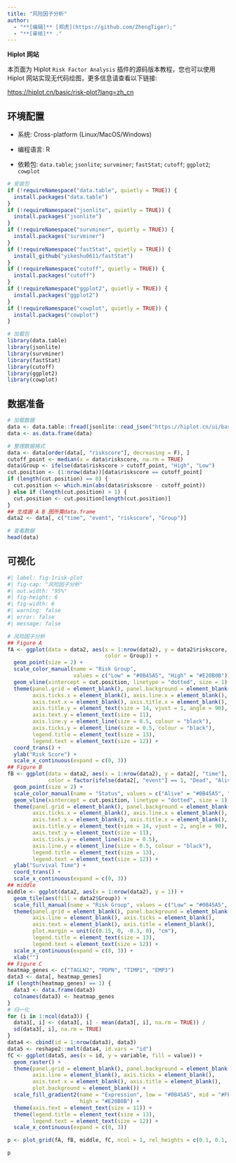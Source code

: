 ```yaml
---
title: "风险因子分析"
author:
  - "**[编辑]** [郑虎](https://github.com/ZhengTiger);"
  - "**[审核]** ."
---
```


::: callout-note
**Hiplot 网站**

本页面为 Hiplot `Risk Factor Analysis` 插件的源码版本教程，您也可以使用 Hiplot 网站实现无代码绘图，更多信息请查看以下链接:

<https://hiplot.cn/basic/risk-plot?lang=zh_cn>
:::

## 环境配置

-   系统: Cross-platform (Linux/MacOS/Windows)

-   编程语言: R

-   依赖包: `data.table`; `jsonlite`; `survminer`; `fastStat`; `cutoff`; `ggplot2`; `cowplot`

```r
# 安装包
if (!requireNamespace("data.table", quietly = TRUE)) {
  install.packages("data.table")
}
if (!requireNamespace("jsonlite", quietly = TRUE)) {
  install.packages("jsonlite")
}
if (!requireNamespace("survminer", quietly = TRUE)) {
  install.packages("survminer")
}
if (!requireNamespace("fastStat", quietly = TRUE)) {
  install_github("yikeshu0611/fastStat")
}
if (!requireNamespace("cutoff", quietly = TRUE)) {
  install.packages("cutoff")
}
if (!requireNamespace("ggplot2", quietly = TRUE)) {
  install.packages("ggplot2")
}
if (!requireNamespace("cowplot", quietly = TRUE)) {
  install.packages("cowplot")
}

# 加载包
library(data.table)
library(jsonlite)
library(survminer)
library(fastStat)
library(cutoff)
library(ggplot2)
library(cowplot)
```

## 数据准备

```r
# 加载数据
data <- data.table::fread(jsonlite::read_json("https://hiplot.cn/ui/basic/risk-plot/data.json")$exampleData$textarea[[1]])
data <- as.data.frame(data)

# 整理数据格式
data <- data[order(data[, "riskscore"], decreasing = F), ]
cutoff_point <- median(x = data$riskscore, na.rm = TRUE)
data$Group <- ifelse(data$riskscore > cutoff_point, "High", "Low")
cut.position <- (1:nrow(data))[data$riskscore == cutoff_point]
if (length(cut.position) == 0) {
  cut.position <- which.min(abs(data$riskscore - cutoff_point))
} else if (length(cut.position) > 1) {
  cut.position <- cut.position[length(cut.position)]
}
## 生成画 A B 图所需data.frame
data2 <- data[, c("time", "event", "riskscore", "Group")]

# 查看数据
head(data)
```

## 可视化

```r
#| label: fig-1risk-plot
#| fig-cap: "风险因子分析"
#| out.width: "95%"
#| fig-height: 6
#| fig-width: 6
#| warning: false
#| error: false
#| message: false

# 风险因子分析
## Figure A
fA <- ggplot(data = data2, aes(x = 1:nrow(data2), y = data2$riskscore, 
                               color = Group)) +
  geom_point(size = 2) +
  scale_color_manual(name = "Risk Group", 
                     values = c("Low" = "#0B45A5", "High" = "#E20B0B")) +
  geom_vline(xintercept = cut.position, linetype = "dotted", size = 1) +
  theme(panel.grid = element_blank(), panel.background = element_blank(),
        axis.ticks.x = element_blank(), axis.line.x = element_blank(),
        axis.text.x = element_blank(), axis.title.x = element_blank(),
        axis.title.y = element_text(size = 14, vjust = 1, angle = 90),
        axis.text.y = element_text(size = 11),
        axis.line.y = element_line(size = 0.5, colour = "black"),
        axis.ticks.y = element_line(size = 0.5, colour = "black"),
        legend.title = element_text(size = 13), 
        legend.text = element_text(size = 12)) +
  coord_trans() +
  ylab("Risk Score") +
  scale_x_continuous(expand = c(0, 3))
## Figure B
fB <- ggplot(data = data2, aes(x = 1:nrow(data2), y = data2[, "time"],
             color = factor(ifelse(data2[, "event"] == 1, "Dead", "Alive")))) +
  geom_point(size = 2) +
  scale_color_manual(name = "Status", values = c("Alive" = "#0B45A5", "Dead" = "#E20B0B")) +
  geom_vline(xintercept = cut.position, linetype = "dotted", size = 1) +
  theme(panel.grid = element_blank(), panel.background = element_blank(),
        axis.ticks.x = element_blank(), axis.line.x = element_blank(),
        axis.text.x = element_blank(), axis.title.x = element_blank(),
        axis.title.y = element_text(size = 14, vjust = 2, angle = 90),
        axis.text.y = element_text(size = 11),
        axis.ticks.y = element_line(size = 0.5),
        axis.line.y = element_line(size = 0.5, colour = "black"),
        legend.title = element_text(size = 13),
        legend.text = element_text(size = 12)) +
  ylab("Survival Time") +
  coord_trans() +
  scale_x_continuous(expand = c(0, 3))
## middle
middle <- ggplot(data2, aes(x = 1:nrow(data2), y = 1)) +
  geom_tile(aes(fill = data2$Group)) +
  scale_fill_manual(name = "Risk Group", values = c("Low" = "#0B45A5", "High" = "#E20B0B")) +
  theme(panel.grid = element_blank(), panel.background = element_blank(),
        axis.line = element_blank(), axis.ticks = element_blank(),
        axis.text = element_blank(), axis.title = element_blank(),
        plot.margin = unit(c(0.15, 0, -0.3, 0), "cm"),
        legend.title = element_text(size = 13),
        legend.text = element_text(size = 12)) +
  scale_x_continuous(expand = c(0, 3)) +
  xlab("")
## Figure C
heatmap_genes <- c("TAGLN2", "PDPN", "TIMP1", "EMP3")
data3 <- data[, heatmap_genes]
if (length(heatmap_genes) == 1) {
  data3 <- data.frame(data3)
  colnames(data3) <- heatmap_genes
}
# 归一化
for (i in 1:ncol(data3)) {
  data3[, i] <- (data3[, i] - mean(data3[, i], na.rm = TRUE)) /
  sd(data3[, i], na.rm = TRUE)
}
data4 <- cbind(id = 1:nrow(data3), data3)
data5 <- reshape2::melt(data4, id.vars = "id")
fC <- ggplot(data5, aes(x = id, y = variable, fill = value)) +
  geom_raster() +
  theme(panel.grid = element_blank(), panel.background = element_blank(),
        axis.line = element_blank(), axis.ticks = element_blank(),
        axis.text.x = element_blank(), axis.title = element_blank(),
        plot.background = element_blank()) +
  scale_fill_gradient2(name = "Expression", low = "#0B45A5", mid = "#FFFFFF",
                       high = "#E20B0B") +
  theme(axis.text = element_text(size = 11)) +
  theme(legend.title = element_text(size = 13), 
        legend.text = element_text(size = 12)) +
  scale_x_continuous(expand = c(0, 3))

p <- plot_grid(fA, fB, middle, fC, ncol = 1, rel_heights = c(0.1, 0.1, 0.01, 0.15))

p
```





